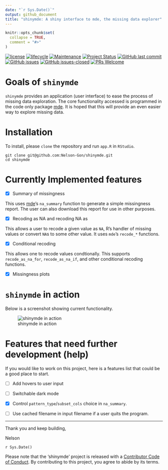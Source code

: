 ```yaml
---
date: "`r Sys.Date()`"
output: github_document
title: "shinymde: A shiny interface to mde, the missing data explorer"
---
```


```r
knitr::opts_chunk$set(
  collapse = TRUE,
  comment = "#>"
)
```

[![license](https://img.shields.io/badge/license-MIT-blue.svg)](https://www.gnu.org/licenses/gpl-3.0.en.html)
[![lifecycle](https://img.shields.io/badge/lifecycle-stable-brightgreen.svg)](https://lifecycle.r-lib.org/articles/stages.html) 
[![Maintenance](https://img.shields.io/badge/Maintained%3F-yes-green.svg)](https://GitHub.com/Nelson-Gon/shinymde/graphs/commit-activity) 
[![Project Status](https://www.repostatus.org/badges/latest/active.svg)](https://www.repostatus.org/) 
[![GitHub last commit](https://img.shields.io/github/last-commit/Nelson-Gon/shinymde.svg)](https://github.com/Nelson-Gon/shinymde/commits/master)
[![GitHub issues](https://img.shields.io/github/issues/Nelson-Gon/shinymde.svg)](https://GitHub.com/Nelson-Gon/shinymde/issues/)
[![GitHub issues-closed](https://img.shields.io/github/issues-closed/Nelson-Gon/shinymde.svg)](https://GitHub.com/Nelson-Gon/shinymde/issues?q=is%3Aissue+is%3Aclosed)
[![PRs Welcome](https://img.shields.io/badge/PRs-welcome-brightgreen.svg?style=flat-square)](https://makeapullrequest.com)


# Goals of `shinymde`

`shinymde` provides an application (user interface) to ease the process of missing data exploration. The core functionality accessed is programmed in the code only package [mde](https://github.com/Nelson-Gon/mde). It is hoped that this will provide an even easier way to explore missing data.

# Installation

To install, please `clone` the repository and run `app.R` in `RStudio`.

```shell
git clone git@github.com:Nelson-Gon/shinymde.git
cd shinymde 
```

# Currently Implemented features 

- [x] Summary of missingness

This uses [mde](https://nelson-gon.github.io/mde)'s `na_summary` function to 
generate a simple missingness report. The user can also download this report for 
use in other purposes. 

- [x] Recoding as NA and recoding NA as 

This allows a user to recode a given value as `NA`, R's handler of missing values
or convert `NA`s to some other value. It uses `mde`'s `recode_*` functions. 

- [x] Conditional recoding 

This allows one to recode values condtionally. This supports `recode_as_na_for`,
`recode_as_na_if`, and other conditional recoding functions. 


- [x] Missingness plots



# `shinymde` in action

Below is a screenshot showing current functionality. 

![shinymde in action](https://github.com/Nelson-Gon/shinymde/blob/main/images/sample_ui.png?raw=true)



# Features that need further development (help)

If you would like to work on this project, here is a features list that could
be a good place to start.

- [ ] Add hovers to user input 

- [ ] Switchable dark mode 

- [x] Control `pattern_type`/`subset_cols` choice in `na_summary`.

- [ ] Use cached filename in input filename if a user quits the program. 


---

Thank you and keep building,

Nelson 

`r Sys.Date()`


Please note that the 'shinymde' project is released with a
[Contributor Code of Conduct](CODE_OF_CONDUCT.md).
By contributing to this project, you agree to abide by its terms.
